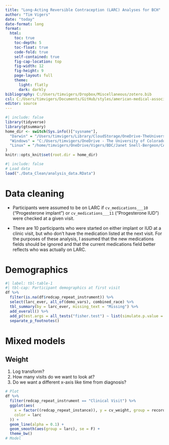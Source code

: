 ```yaml
---
title: "Long-Acting Reversible Contraception (LARC) Analyses for BCH"
author: "Tim Vigers"
date: "today"
date-format: long
format:
  html:
    toc: true
    toc-depth: 5
    toc-float: true
    code-fold: true
    self-contained: true
    fig-cap-location: top
    fig-width: 12
    fig-height: 9
    page-layout: full
    theme:
      light: flatly
      dark: darkly
bibliography: C:/Users/timvigers/Dropbox/Miscellaneous/zotero.bib
csl: C:/Users/timvigers/Documents/GitHub/styles/american-medical-association.csl
editor: source
---
```


```r
#| include: false
library(tidyverse)
library(gtsummary)
home_dir <- switch(Sys.info()["sysname"],
  "Darwin" = "/Users/timvigers/Library/CloudStorage/OneDrive-TheUniversityofColoradoDenver/Vigers/BDC/Janet Snell-Bergeon/CALICO",
  "Windows" = "C:/Users/timvigers/OneDrive - The University of Colorado Denver/Vigers/BDC/Janet Snell-Bergeon/CALICO",
  "Linux" = "/home/timvigers/OneDrive/Vigers/BDC/Janet Snell-Bergeon/CALICO"
)
knitr::opts_knit$set(root.dir = home_dir)
```

```r
#| include: false
# Load data
load("./Data_Clean/analysis_data.RData")
```

# Data cleaning

- Participants were assumed to be on LARC if `cv_medications___10` ("Progesterone implant") or `cv_medications___11` ("Progesterone IUD") were checked at a given visit.

- There are 10 participants who were started on either implant or IUD at a clinic visit, but who don't have the medication listed at the next visit. For the purposes of these analysis, I assumed that the new medications fields should be ignored and that the current medications field better reflects who was actually on LARC.

# Demographics

```r
#| label: tbl-table-1
#| tbl-cap: Participant demographics at first visit
df %>%
  filter(is.na(df$redcap_repeat_instrument)) %>%
  select(larc_ever, all_of(demo_vars), combined_race) %>%
  tbl_summary(by = larc_ever, missing_text = "Missing") %>%
  add_overall() %>%
  add_p(test.args = all_tests("fisher.test") ~ list(simulate.p.value = T)) %>%
  separate_p_footnotes()
```

# Mixed models

## Weight

1. Log transform?
2. How many visits do we want to look at?
3. Do we want a different x-axis like time from diagnosis?

```r
# Plot
df %>%
  filter(redcap_repeat_instrument == "Clinical Visit") %>%
  ggplot(aes(
    x = factor((redcap_repeat_instance)), y = cv_weight, group = record_number,
    color = larc
  )) +
  geom_line(alpha = 0.1) +
  geom_smooth(aes(group = larc), se = F) +
  theme_bw()
# Model
```
